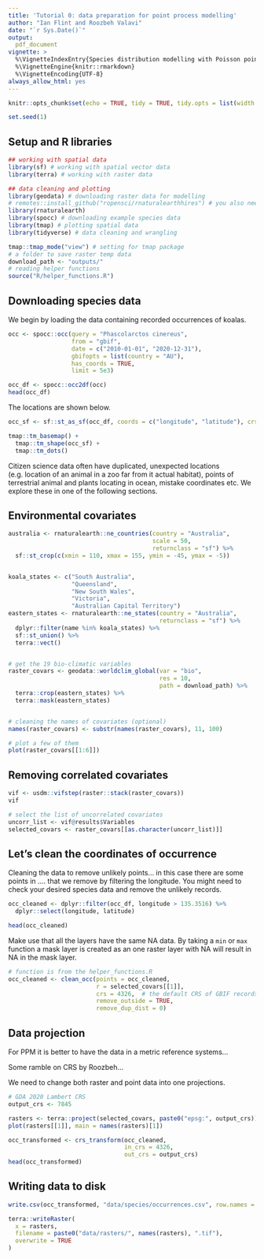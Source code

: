 ```yaml
---
title: 'Tutorial 0: data preparation for point process modelling'
author: "Ian Flint and Roozbeh Valavi"
date: "`r Sys.Date()`"
output: 
  pdf_document
vignette: >
  %\VignetteIndexEntry{Species distribution modelling with Poisson point processes}
  %\VignetteEngine{knitr::rmarkdown}
  %\VignetteEncoding{UTF-8}
always_allow_html: yes
---
```


```r
knitr::opts_chunk$set(echo = TRUE, tidy = TRUE, tidy.opts = list(width.cutoff = 80), fig.align="center", message = FALSE, warning = FALSE, fig.height = 5, fig.width = 5)

set.seed(1)
```



## Setup and R libraries

```r
## working with spatial data
library(sf) # working with spatial vector data
library(terra) # working with raster data

## data cleaning and plotting
library(geodata) # downloading raster data for modelling
# remotes::install_github("ropensci/rnaturalearthhires") # you also need this
library(rnaturalearth)
library(spocc) # downloading example species data
library(tmap) # plotting spatial data
library(tidyverse) # data cleaning and wrangling

```


```r
tmap::tmap_mode("view") # setting for tmap package
# a folder to save raster temp data
download_path <- "outputs/"
# reading helper functions
source("R/helper_functions.R")

```




## Downloading species data

We begin by loading the data containing recorded occurrences of koalas.

```r
occ <- spocc::occ(query = "Phascolarctos cinereus", 
                  from = "gbif",
                  date = c("2010-01-01", "2020-12-31"),
                  gbifopts = list(country = "AU"),
                  has_coords = TRUE, 
                  limit = 5e3)

occ_df <- spocc::occ2df(occ)
head(occ_df)

```




The locations are shown below.

```r
occ_sf <- sf::st_as_sf(occ_df, coords = c("longitude", "latitude"), crs = 4326)

tmap::tm_basemap() +
  tmap::tm_shape(occ_sf) + 
  tmap::tm_dots()

```

Citizen science data often have duplicated, unexpected locations (e.g. location of an animal in a zoo far from it actual habitat), points of terrestrial animal and plants locating in ocean, mistake coordinates etc. We explore these in one of the following sections.


## Environmental covariates

```r
australia <- rnaturalearth::ne_countries(country = "Australia",
                                         scale = 50,
                                         returnclass = "sf") %>% 
  sf::st_crop(c(xmin = 110, xmax = 155, ymin = -45, ymax = -5))


koala_states <- c("South Australia",
                  "Queensland", 
                  "New South Wales", 
                  "Victoria", 
                  "Australian Capital Territory")
eastern_states <- rnaturalearth::ne_states(country = "Australia",
                                           returnclass = "sf") %>% 
  dplyr::filter(name %in% koala_states) %>% 
  sf::st_union() %>% 
  terra::vect()


# get the 19 bio-climatic variables
raster_covars <- geodata::worldclim_global(var = "bio",
                                           res = 10,
                                           path = download_path) %>% 
  terra::crop(eastern_states) %>% 
  terra::mask(eastern_states)


# cleaning the names of covariates (optional)
names(raster_covars) <- substr(names(raster_covars), 11, 100)

# plot a few of them
plot(raster_covars[[1:6]])

```

## Removing correlated covariates


```r
vif <- usdm::vifstep(raster::stack(raster_covars))
vif

```


```r
# select the list of uncorrelated covariates
uncorr_list <- vif@results$Variables
selected_covars <- raster_covars[[as.character(uncorr_list)]]

```



## Let's clean the coordinates of occurrence


Cleaning the data to remove unlikely points... in this case there are some points in .... that we remove by filtering the longitude. You might need to check your desired species data and remove the unlikely records.

```r
occ_cleaned <- dplyr::filter(occ_df, longitude > 135.3516) %>% 
  dplyr::select(longitude, latitude)

head(occ_cleaned)
```


Make use that all the layers have the same NA data. By taking a `min` or `max` function a mask layer is created as an one raster layer with NA will result in NA in the mask layer.


```r
# function is from the helper_functions.R
occ_cleaned <- clean_occ(points = occ_cleaned, 
                         r = selected_covars[[1]],
                         crs = 4326,  # the default CRS of GBIF records;
                         remove_outside = TRUE, 
                         remove_dup_dist = 0)

```




## Data projection

For PPM it is better to have the data in a metric reference systems...

Some ramble on CRS by Roozbeh...

We need to change both raster and point data into one projections.

```r
# GDA 2020 Lambert CRS
output_crs <- 7845

```


```r
rasters <- terra::project(selected_covars, paste0("epsg:", output_crs))
plot(rasters[[1]], main = names(rasters)[1])

```


```r
occ_transformed <- crs_transform(occ_cleaned, 
                                 in_crs = 4326, 
                                 out_crs = output_crs)
head(occ_transformed)

```


## Writing data to disk

```r
write.csv(occ_transformed, "data/species/occurrences.csv", row.names = FALSE)

```


```r
terra::writeRaster(
  x = rasters,
  filename = paste0("data/rasters/", names(rasters), ".tif"),
  overwrite = TRUE
)

```








